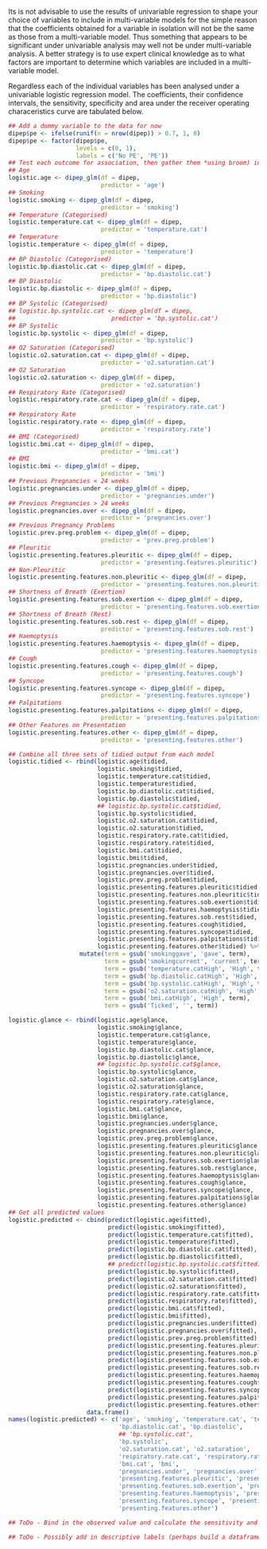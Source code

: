 Its is not advisable to use the results of univariable regression to shape your choice of variables to include in multi-variable models for the simple reason that the coefficients obtained for a variable in isolation will not be the same as those from a multi-variable model.  Thus something that appears to be significant under univariable analysis may well not be under multi-variable analysis.  A better strategy is to use expert clinical knowledge as to what factors are important to determine which variables are included in a multi-variable model.

Regardless each of the individual variables has been analysed under a univariable logistic regression model.  The coefficients, their confidence intervals, the sensitivity, specificity and area under the receiver operating characeristics curve are tabulated below.

```r
## Add a dummy variable to the data for now
dipep$pe <- ifelse(runif(n = nrow(dipep)) > 0.7, 1, 0)
dipep$pe <- factor(dipep$pe,
                   levels = c(0, 1),
                   labels = c('No PE', 'PE'))
## Test each outcome for association, then gather them *using broom) into one dataset for summarisation
## Age
logistic.age <- dipep_glm(df = dipep,
                          predictor = 'age')
## Smoking
logistic.smoking <- dipep_glm(df = dipep,
                          predictor = 'smoking')
## Temperature (Categorised)
logistic.temperature.cat <- dipep_glm(df = dipep,
                          predictor = 'temperature.cat')
## Temperature
logistic.temperature <- dipep_glm(df = dipep,
                          predictor = 'temperature')
## BP Diastolic (Categorised)
logistic.bp.diastolic.cat <- dipep_glm(df = dipep,
                          predictor = 'bp.diastolic.cat')
## BP Diastolic
logistic.bp.diastolic <- dipep_glm(df = dipep,
                          predictor = 'bp.diastolic')
## BP Systolic (Categorised)
## logistic.bp.systolic.cat <- dipep_glm(df = dipep,
##                           predictor = 'bp.systolic.cat')
## BP Systolic
logistic.bp.systolic <- dipep_glm(df = dipep,
                          predictor = 'bp.systolic')
## O2 Saturation (Categorised)
logistic.o2.saturation.cat <- dipep_glm(df = dipep,
                          predictor = 'o2.saturation.cat')
## O2 Saturation
logistic.o2.saturation <- dipep_glm(df = dipep,
                          predictor = 'o2.saturation')
## Respiratory Rate (Categorised)
logistic.respiratory.rate.cat <- dipep_glm(df = dipep,
                          predictor = 'respiratory.rate.cat')
## Respiratory Rate
logistic.respiratory.rate <- dipep_glm(df = dipep,
                          predictor = 'respiratory.rate')
## BMI (Categorised)
logistic.bmi.cat <- dipep_glm(df = dipep,
                          predictor = 'bmi.cat')
## BMI
logistic.bmi <- dipep_glm(df = dipep,
                          predictor = 'bmi')
## Previous Pregnancies < 24 weeks
logistic.pregnancies.under <- dipep_glm(df = dipep,
                          predictor = 'pregnancies.under')
## Previous Pregnancies > 24 weeks
logistic.pregnancies.over <- dipep_glm(df = dipep,
                          predictor = 'pregnancies.over')
## Previous Pregnancy Problems
logistic.prev.preg.problem <- dipep_glm(df = dipep,
                          predictor = 'prev.preg.problem')
## Pleuritic
logistic.presenting.features.pleuritic <- dipep_glm(df = dipep,
                          predictor = 'presenting.features.pleuritic')
## Non-Pleuritic
logistic.presenting.features.non.pleuritic <- dipep_glm(df = dipep,
                          predictor = 'presenting.features.non.pleuritic')
## Shortness of Breath (Exertion)
logistic.presenting.features.sob.exertion <- dipep_glm(df = dipep,
                          predictor = 'presenting.features.sob.exertion')
## Shortness of Breath (Rest)
logistic.presenting.features.sob.rest <- dipep_glm(df = dipep,
                          predictor = 'presenting.features.sob.rest')
## Haemoptysis
logistic.presenting.features.haemoptysis <- dipep_glm(df = dipep,
                          predictor = 'presenting.features.haemoptysis')
## Cough
logistic.presenting.features.cough <- dipep_glm(df = dipep,
                          predictor = 'presenting.features.cough')
## Syncope
logistic.presenting.features.syncope <- dipep_glm(df = dipep,
                          predictor = 'presenting.features.syncope')
## Palpitations
logistic.presenting.features.palpitations <- dipep_glm(df = dipep,
                          predictor = 'presenting.features.palpitations')
## Other Features on Presentation
logistic.presenting.features.other <- dipep_glm(df = dipep,
                          predictor = 'presenting.features.other')

## Combine all three sets of tidied output from each model
logistic.tidied <- rbind(logistic.age$tidied,
                         logistic.smoking$tidied,
                         logistic.temperature.cat$tidied,
                         logistic.temperature$tidied,
                         logistic.bp.diastolic.cat$tidied,
                         logistic.bp.diastolic$tidied,
                         ## logistic.bp.systolic.cat$tidied,
                         logistic.bp.systolic$tidied,
                         logistic.o2.saturation.cat$tidied,
                         logistic.o2.saturation$tidied,
                         logistic.respiratory.rate.cat$tidied,
                         logistic.respiratory.rate$tidied,
                         logistic.bmi.cat$tidied,
                         logistic.bmi$tidied,
                         logistic.pregnancies.under$tidied,
                         logistic.pregnancies.over$tidied,
                         logistic.prev.preg.problem$tidied,
                         logistic.presenting.features.pleuritic$tidied,
                         logistic.presenting.features.non.pleuritic$tidied,
                         logistic.presenting.features.sob.exertion$tidied,
                         logistic.presenting.features.haemoptysis$tidied,
                         logistic.presenting.features.sob.rest$tidied,
                         logistic.presenting.features.cough$tidied,
                         logistic.presenting.features.syncope$tidied,
                         logistic.presenting.features.palpitations$tidied,
                         logistic.presenting.features.other$tidied) %>%
                    mutate(term = gsub('smokinggave', 'gave', term),
                           term = gsub('smokingcurrent', 'current', term),
                           term = gsub('temperature.catHigh', 'High', term),
                           term = gsub('bp.diastolic.catHigh', 'High', term),
                           term = gsub('bp.systolic.catHigh', 'High', term),
                           term = gsub('o2.saturation.catHigh', 'High', term),
                           term = gsub('bmi.catHigh', 'High', term),
                           term = gsub('Ticked', '', term))

logistic.glance <- rbind(logistic.age$glance,
                         logistic.smoking$glance,
                         logistic.temperature.cat$glance,
                         logistic.temperature$glance,
                         logistic.bp.diastolic.cat$glance,
                         logistic.bp.diastolic$glance,
                         ## logistic.bp.systolic.cat$glance,
                         logistic.bp.systolic$glance,
                         logistic.o2.saturation.cat$glance,
                         logistic.o2.saturation$glance,
                         logistic.respiratory.rate.cat$glance,
                         logistic.respiratory.rate$glance,
                         logistic.bmi.cat$glance,
                         logistic.bmi$glance,
                         logistic.pregnancies.under$glance,
                         logistic.pregnancies.over$glance,
                         logistic.prev.preg.problem$glance,
                         logistic.presenting.features.pleuritic$glance,
                         logistic.presenting.features.non.pleuritic$glance,
                         logistic.presenting.features.sob.exertion$glance,
                         logistic.presenting.features.sob.rest$glance,
                         logistic.presenting.features.haemoptysis$glance,
                         logistic.presenting.features.cough$glance,
                         logistic.presenting.features.syncope$glance,
                         logistic.presenting.features.palpitations$glance,
                         logistic.presenting.features.other$glance)
## Get all predicted values
logistic.predicted <- cbind(predict(logistic.age$fitted),
                            predict(logistic.smoking$fitted),
                            predict(logistic.temperature.cat$fitted),
                            predict(logistic.temperature$fitted),
                            predict(logistic.bp.diastolic.cat$fitted),
                            predict(logistic.bp.diastolic$fitted),
                            ## predict(logistic.bp.systolic.cat$fitted),
                            predict(logistic.bp.systolic$fitted),
                            predict(logistic.o2.saturation.cat$fitted),
                            predict(logistic.o2.saturation$fitted),
                            predict(logistic.respiratory.rate.cat$fitted),
                            predict(logistic.respiratory.rate$fitted),
                            predict(logistic.bmi.cat$fitted),
                            predict(logistic.bmi$fitted),
                            predict(logistic.pregnancies.under$fitted),
                            predict(logistic.pregnancies.over$fitted),
                            predict(logistic.prev.preg.problem$fitted),
                            predict(logistic.presenting.features.pleuritic$fitted),
                            predict(logistic.presenting.features.non.pleuritic$fitted),
                            predict(logistic.presenting.features.sob.exertion$fitted),
                            predict(logistic.presenting.features.sob.rest$fitted),
                            predict(logistic.presenting.features.haemoptysis$fitted),
                            predict(logistic.presenting.features.cough$fitted),
                            predict(logistic.presenting.features.syncope$fitted),
                            predict(logistic.presenting.features.palpitations$fitted),
                            predict(logistic.presenting.features.other$fitted)) %>%
                      data.frame()
names(logistic.predicted) <- c('age', 'smoking', 'temperature.cat', 'temperature',
                               'bp.diastolic.cat', 'bp.diastolic',
                               ## 'bp.systolic.cat',
                               'bp.systolic',
                               'o2.saturation.cat', 'o2.saturation',
                               'respiratory.rate.cat', 'respiratory.rate',
                               'bmi.cat', 'bmi',
                               'pregnancies.under', 'pregnancies.over', 'prev.preg.problem',
                               'presenting.features.pleuritic', 'presenting.features.non.pleuritic',
                               'presenting.features.sob.exertion', 'presenting.features.sob.rest',
                               'presenting.features.haemoptysis', 'presenting.features.cough',
                               'presenting.features.syncope', 'presenting.features.palpitations',
                               'presenting.features.other')

## ToDo - Bind in the observed value and calculate the sensitivity and specificity

## ToDo - Possibly add in descriptive labels (perhaps build a dataframe with these to make it easy)
```

```r

```

